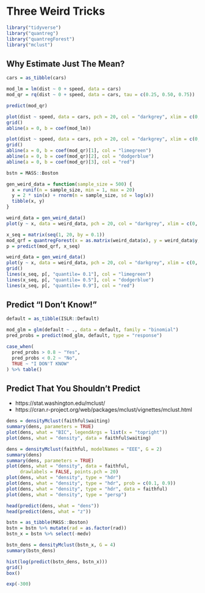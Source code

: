 # Three Weird Tricks

```r
library("tidyverse")
library("quantreg")
library("quantregForest")
library("mclust")
```

## Why Estimate Just The Mean?

```r
cars = as_tibble(cars)
```

```r
mod_lm = lm(dist ~ 0 + speed, data = cars)
mod_qr = rq(dist ~ 0 + speed, data = cars, tau = c(0.25, 0.50, 0.75))
```

```r
predict(mod_qr)
```

```r
plot(dist ~ speed, data = cars, pch = 20, col = "darkgrey", xlim = c(0, 30))
grid()
abline(a = 0, b = coef(mod_lm))
```

```r
plot(dist ~ speed, data = cars, pch = 20, col = "darkgrey", xlim = c(0, 30))
grid()
abline(a = 0, b = coef(mod_qr)[1], col = "limegreen")
abline(a = 0, b = coef(mod_qr)[2], col = "dodgerblue")
abline(a = 0, b = coef(mod_qr)[3], col = "red")
```

```r
bstn = MASS::Boston
```


```r
gen_weird_data = function(sample_size = 500) {
  x = runif(n = sample_size, min = 1, max = 20)
  y = 2 * sin(x) + rnorm(n = sample_size, sd = log(x))
  tibble(x, y)
}
```

```r
weird_data = gen_weird_data()
plot(y ~ x, data = weird_data, pch = 20, col = "darkgrey", xlim = c(0, 21))
```

```r
x_seq = matrix(seq(1, 20, by = 0.1))
mod_qrf = quantregForest(x = as.matrix(weird_data$x), y = weird_data$y, nodesize = 50)
p = predict(mod_qrf, x_seq)
```

```r
weird_data = gen_weird_data()
plot(y ~ x, data = weird_data, pch = 20, col = "darkgrey", xlim = c(0, 21))
grid()
lines(x_seq, p[, "quantile= 0.1"], col = "limegreen")
lines(x_seq, p[, "quantile= 0.5"], col = "dodgerblue")
lines(x_seq, p[, "quantile= 0.9"], col = "red")
```

## Predict "I Don't Know!"

```r
default = as_tibble(ISLR::Default)

mod_glm = glm(default ~ ., data = default, family = "binomial")
pred_probs = predict(mod_glm, default, type = "response")

case_when(
  pred_probs > 0.8 ~ "Yes",
  pred_probs < 0.2 ~ "No",
  TRUE ~ "I DON'T KNOW"
) %>% table()

```


## Predict That You Shouldn't Predict

- https://stat.washington.edu/mclust/
- https://cran.r-project.org/web/packages/mclust/vignettes/mclust.html

```r
dens = densityMclust(faithful$waiting)
summary(dens, parameters = TRUE)
plot(dens, what = "BIC", legendArgs = list(x = "topright"))
plot(dens, what = "density", data = faithful$waiting)
```

```r
dens = densityMclust(faithful, modelNames = "EEE", G = 2)
summary(dens)
summary(dens, parameters = TRUE)
plot(dens, what = "density", data = faithful, 
     drawlabels = FALSE, points.pch = 20)
plot(dens, what = "density", type = "hdr")
plot(dens, what = "density", type = "hdr", prob = c(0.1, 0.9))
plot(dens, what = "density", type = "hdr", data = faithful)
plot(dens, what = "density", type = "persp")
```

```r
head(predict(dens, what = "dens"))
head(predict(dens, what = "z"))
```

```r
bstn = as_tibble(MASS::Boston)
bstn = bstn %>% mutate(rad = as.factor(rad))
bstn_x = bstn %>% select(-medv)
```

```r
bstn_dens = densityMclust(bstn_x, G = 4)
summary(bstn_dens)
```

```r
hist(log(predict(bstn_dens, bstn_x)))
grid()
box()
```

```r
exp(-300)
```












